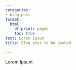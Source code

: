 ```yaml
---
categories:
- blog post
format:
  html:
    df-print: paged
    toc: true
text: Lorem Ipsum
title: Blog post to be pushed

---
```

Lorem Ipsum
